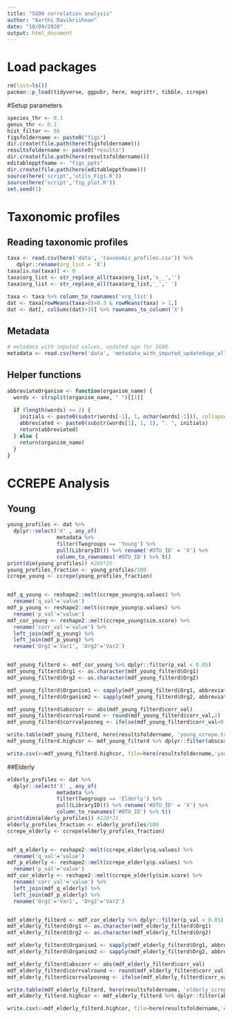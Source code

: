```yaml
---
title: "SG90 correlation analysis"
author: "Aarthi Ravikrishnan"
date: "18/09/2020"
output: html_document
---
```


# Load packages
```r
rm(list=ls())
pacman::p_load(tidyverse, ggpubr, here, magrittr, tibble, ccrepe)

```
#Setup parameters

```r
species_thr <- 0.1
genus_thr <- 0.1
hist_filter <- 50
figsfoldername <- paste0("figs")
dir.create(file.path(here(figsfoldername)))
resultsfoldername <- paste0("results")
dir.create(file.path(here(resultsfoldername)))
editablepptfname <- "figs_ppts"
dir.create(file.path(here(editablepptfname)))
source(here('script','utils_Fig1.R'))
source(here('script','fig_plot.R'))
set.seed(1)
```

# Taxonomic profiles 
## Reading taxonomic profiles
```r
taxa <- read.csv(here('data', 'taxonomic_profiles.csv')) %>% 
   dplyr::rename(org_list = 'X')
taxa[is.na(taxa)] <- 0
taxa$org_list <- str_replace_all(taxa$org_list,'s__','')
taxa$org_list <- str_replace_all(taxa$org_list,'_',' ')

taxa <- taxa %>% column_to_rownames('org_list')
dat <- taxa[rowMeans(taxa>0)>0.3 & rowMeans(taxa) > 1,]
dat <- dat[, colSums(dat)>10] %>% rownames_to_column('X')
```
## Metadata
```r
# metadata with imputed values, updated age for SG90
metadata <- read.csv(here('data', 'metadata_with_imputed_updatedage_allInfo.csv'))
```
## Helper functions
```r
abbreviateOrganism <- function(organism_name) {
  words <- strsplit(organism_name, " ")[[1]]
  
  if (length(words) >= 2) {
    initials <- paste0(substr(words[-1], 1, nchar(words[-1])), collapse = ". ")
    abbreviated <- paste0(substr(words[1], 1, 1), ". ", initials)
    return(abbreviated)
  } else {
    return(organism_name)
  }
}
```
# CCREPE Analysis
## Young
```r
young_profiles <- dat %>%
  dplyr::select('X' , any_of(
                metadata %>%
                filter(Twogroups == 'Young') %>%
                pull(LibraryID))) %>% rename('#OTU_ID' = 'X') %>%
                column_to_rownames('#OTU_ID') %>% t()
print(dim(young_profiles)) #289*25
young_profiles_fraction <- young_profiles/100
ccrepe_young <- ccrepe(young_profiles_fraction)


mdf_q_young <- reshape2::melt(ccrepe_young$q.values) %>% 
  rename('q_val'='value')
mdf_p_young <- reshape2::melt(ccrepe_young$p.values) %>% 
  rename('p_val'='value')
mdf_cor_young <- reshape2::melt(ccrepe_young$sim.score) %>% 
  rename('corr_val'='value') %>% 
  left_join(mdf_q_young) %>% 
  left_join(mdf_p_young) %>% 
  rename('Org1'='Var1', 'Org2'='Var2')


mdf_young_filterd <- mdf_cor_young %>% dplyr::filter(p_val < 0.05)
mdf_young_filterd$Org1 <- as.character(mdf_young_filterd$Org1)
mdf_young_filterd$Org2 <- as.character(mdf_young_filterd$Org2)

mdf_young_filterd$Organism1 <- sapply(mdf_young_filterd$Org1, abbreviateOrganism)
mdf_young_filterd$Organism2 <- sapply(mdf_young_filterd$Org2, abbreviateOrganism)

mdf_young_filterd$abscorr <- abs(mdf_young_filterd$corr_val)
mdf_young_filterd$corrvalround <- round(mdf_young_filterd$corr_val,2)
mdf_young_filterd$corrvalposneg <- ifelse(mdf_young_filterd$corr_val<0, 'Neg', 'Pos')

write.table(mdf_young_filterd, here(resultsfoldername, 'young_ccrepe.tsv'), sep='\t', row.names=FALSE)
mdf_young_filterd.highcor <- mdf_young_filterd %>% dplyr::filter(abscorr >=0.1)

write.csv(x=mdf_young_filterd.highcor, file=here(resultsfoldername,'young_ccrepe_filtered.csv'))
```

##Elderly

```r
elderly_profiles <- dat %>%
  dplyr::select('X' , any_of(
                metadata %>%
                filter(Twogroups == 'Elderly') %>%
                pull(LibraryID))) %>% rename('#OTU_ID' = 'X') %>%
                column_to_rownames('#OTU_ID') %>% t()
print(dim(elderly_profiles)) #220*25
elderly_profiles_fraction <- elderly_profiles/100
ccrepe_elderly <- ccrepe(elderly_profiles_fraction)


mdf_q_elderly <- reshape2::melt(ccrepe_elderly$q.values) %>% 
  rename('q_val'='value')
mdf_p_elderly <- reshape2::melt(ccrepe_elderly$p.values) %>% 
  rename('p_val'='value')
mdf_cor_elderly <- reshape2::melt(ccrepe_elderly$sim.score) %>% 
  rename('corr_val'='value') %>% 
  left_join(mdf_q_elderly) %>% 
  left_join(mdf_p_elderly) %>% 
  rename('Org1'='Var1', 'Org2'='Var2')


mdf_elderly_filterd <- mdf_cor_elderly %>% dplyr::filter(p_val < 0.05)
mdf_elderly_filterd$Org1 <- as.character(mdf_elderly_filterd$Org1)
mdf_elderly_filterd$Org2 <- as.character(mdf_elderly_filterd$Org2)

mdf_elderly_filterd$Organism1 <- sapply(mdf_elderly_filterd$Org1, abbreviateOrganism)
mdf_elderly_filterd$Organism2 <- sapply(mdf_elderly_filterd$Org2, abbreviateOrganism)

mdf_elderly_filterd$abscorr <- abs(mdf_elderly_filterd$corr_val)
mdf_elderly_filterd$corrvalround <- round(mdf_elderly_filterd$corr_val,2)
mdf_elderly_filterd$corrvalposneg <- ifelse(mdf_elderly_filterd$corr_val<0, 'Neg', 'Pos')

write.table(mdf_elderly_filterd, here(resultsfoldername, 'elderly_ccrepe.tsv'), sep='\t', row.names=FALSE)
mdf_elderly_filterd.highcor <- mdf_elderly_filterd %>% dplyr::filter(abscorr >=0.1)

write.csv(x=mdf_elderly_filterd.highcor, file=here(resultsfoldername,'elderly_ccrepe_filtered.csv'))

```
